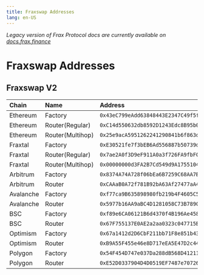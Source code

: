 ```yaml
---
title: Fraxswap Addresses
lang: en-US
---
```




*Legacy version of Frax Protocol docs are currently available on [docs.frax.finance](https://docs.frax.finance)*
# Fraxswap Addresses

## Fraxswap V2

| Chain            | Name            | Address                                           |
| :--------------- | :-------------- | :------------------------------------------------ |
| Ethereum         | Factory         | ```0x43eC799eAdd63848443E2347C49f5f52e8Fe0F6f```  |
| Ethereum         | Router(Regular) | ```0xC14d550632db8592D1243Edc8B95b0Ad06703867```  |
| Ethereum         | Router(Multihop)| ```0x25e9acA5951262241290841b6f863d59D37DC4f0```  |
| Fraxtal          | Factory         | ```0xE30521fe7f3bEB6Ad556887b50739d6C7CA667E6```  |
| Fraxtal          | Router(Regular) | ```0x7ae2A0f3D9eF911A0a3f726FA9fbFCA25Dc18f7A```  |
| Fraxtal          | Router(Multihop)| ```0x00000000d3FA2B7Cd549d9A1755104E54E1CF41c```  |
| Arbitrum         | Factory         | ```0x8374A74A728f06bEa6B7259C68AA7BBB732bfeaD```  |
| Arbitrum         | Router          | ```0xCAAaB0A72f781B92bA63Af27477aA46aB8F653E7```  |
| Avalanche        | Factory         | ```0xf77ca9B635898980fb219b4F4605C50e4ba58afF```  |
| Avalanche        | Router          | ```0x5977b16AA9aBC4D1281058C73B789C65Bf9ab3d3```  |
| BSC              | Factory         | ```0xf89e6CA06121B6d4370f4B196Ae458e8b969A011```  |
| BSC              | Router          | ```0x67F755137E0AE2a2aa0323c047715Bf6523116E5```  |
| Optimism         | Factory         | ```0x67a1412d2D6CbF211bb71F8e851b4393b491B10f```  |
| Optimism         | Router          | ```0xB9A55F455e46e8D717eEA5E47D2c449416A0437F```  |
| Polygon          | Factory         | ```0x54F454D747e037Da288dB568D4121117EAb34e79```  |
| Polygon          | Router          | ```0xE52D0337904D4D0519EF7487e707268E1DB6495F```  |
